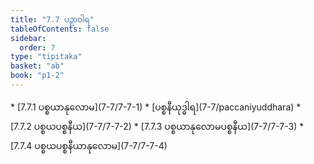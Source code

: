 ```yaml
---
title: "7.7 ပဉှာဝါရ"
tableOfContents: false
sidebar:
  order: 7
type: "tipitaka"
basket: "ab"
book: "p1-2"
---
```



<DynamicBreadcrumb />



<TableOfContents book="p1-2" section="7.7">
* [7.7.1 ပစ္စယာနုလောမ](7-7/7-7-1)
* [ပစ္စနီယုဒ္ဓါရ](7-7/paccaniyuddhara)
* [7.7.2 ပစ္စယပစ္စနီယ](7-7/7-7-2)
* [7.7.3 ပစ္စယာနုလောမပစ္စနီယ](7-7/7-7-3)
* [7.7.4 ပစ္စယပစ္စနီယာနုလောမ](7-7/7-7-4)
</TableOfContents>